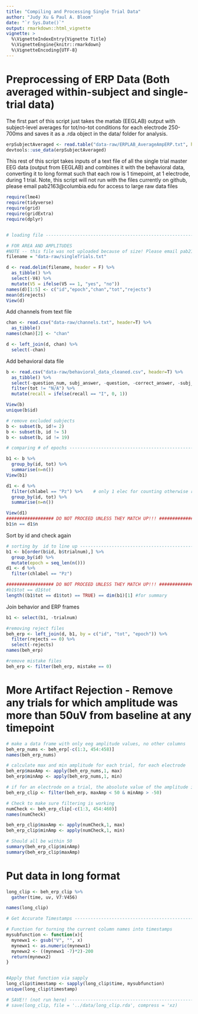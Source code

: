 ```yaml
---
title: "Compiling and Processing Single Trial Data"
author: "Judy Xu & Paul A. Bloom"
date: "`r Sys.Date()`"
output: rmarkdown::html_vignette
vignette: >
  %\VignetteIndexEntry{Vignette Title}
  %\VignetteEngine{knitr::rmarkdown}
  %\VignetteEncoding{UTF-8}
---
```


# Preprocessing of ERP Data (Both averaged within-subject and single-trial data)

The first part of this script just takes the matlab (EEGLAB) output with subject-level averages for tot/no-tot conditions for each electrode 250-700ms and saves it as a .rda object in the data/ folder for analysis. 

```r
erpSubjectAveraged <- read.table("data-raw/ERPLAB_AverageAmpERP.txt", header = T)
devtools::use_data(erpSubjectAveraged)
```


This rest of this script takes inputs of a text file of all the single trial master EEG data (output from EEGLAB) and combines it with the behavioral data, converting it to long format such that each row is 1 timepoint, at 1 electrode, during 1 trial. Note, this script will not run with the files currently on github, please email pab2163@columbia.edu for access to large raw data files


```r

require(lme4)
require(tidyverse)
require(grid)
require(gridExtra)
require(dplyr)


# loading file ------------------------------------------------------------

# FOR AREA AND AMPLITUDES
#NOTE -- this file was not uploaded because of size! Please email pab2163@columbia.edu if you would like access 
filename = "data-raw/singleTrials.txt"

d <- read.delim(filename, header = F) %>%
  as_tibble() %>%
  select(-V4) %>%
  mutate(V5 = ifelse(V5 == 1, "yes", "no"))
names(d)[1:5] <- c("id","epoch","chan","tot","rejects")
mean(d$rejects)
View(d)

```

Add channels from text file

```r
chan <- read.csv("data-raw/channels.txt", header=T) %>%
  as_tibble()
names(chan)[2] <- "chan"

d <- left_join(d, chan) %>%
  select(-chan)


```


Add behavioral data file
```r
b <- read.csv("data-raw/behavioral_data_cleaned.csv", header=T) %>%
  as_tibble() %>%
  select(-question_num, subj_answer, -question, -correct_answer, -subj_answer, -test_trialnum) %>%
  filter(tot != "N/A") %>%
  mutate(recall = ifelse(recall == "I", 0, 1))

View(b)
unique(b$id)

# remove excluded subjects
b <- subset(b, id!= 2)
b <- subset(b, id != 5)
b <- subset(b, id != 19)

# comparing # of epochs ---------------------------------------------------

b1 <- b %>%
  group_by(id, tot) %>%
  summarise(n=n())
View(b1)

d1 <- d %>%
  filter(chlabel == "Pz") %>%    # only 1 elec for counting otherwise repeats
  group_by(id, tot) %>%
  summarise(n=n())

View(d1)
################## DO NOT PROCEED UNLESS THEY MATCH UP!!! ################## 
b1$n == d1$n

```

Sort by id and check again
```r

# sorting by  id to line up -----------------------------------------------
b1 <- b[order(b$id, b$trialnum),] %>%
  group_by(id) %>%
  mutate(epoch = seq_len(n()))
d1 <- d %>%
  filter(chlabel == "Pz")

################## DO NOT PROCEED UNLESS THEY MATCH UP!!! ################## 
#b1$tot == d1$tot
length((b1$tot == d1$tot) == TRUE) == dim(b1)[1] #for summary

```

Join behavior and ERP frames

```r
b1 <- select(b1, -trialnum)

#removing reject files
beh_erp <- left_join(d, b1, by = c("id", "tot", "epoch")) %>%
  filter(rejects == 0) %>%
  select(-rejects)
names(beh_erp)

#remove mistake files
beh_erp <- filter(beh_erp, mistake == 0)


```


# More Artifact Rejection - Remove any trials for which amplitude was more than 50uV from baseline at any timepoint

```r

# make a data frame with only eeg amplitude values, no other columns
beh_erp_nums <- beh_erp[-c(1:3, 454:458)]
names(beh_erp_nums)

# calculate max and min amplitude for each trial, for each electrode
beh_erp$maxAmp <- apply(beh_erp_nums,1, max)
beh_erp$minAmp <- apply(beh_erp_nums,1, min)

# if for an electrode on a trial, the absolute value of the amplitude is above 50, remove that electrode for that trial
beh_erp_clip <- filter(beh_erp, maxAmp < 50 & minAmp > -50)

# Check to make sure filtering is working
numCheck <- beh_erp_clip[-c(1:3, 454:460)]
names(numCheck)

beh_erp_clip$maxAmp <- apply(numCheck,1, max)
beh_erp_clip$minAmp <- apply(numCheck,1, min)

# Should all be within 50
summary(beh_erp_clip$minAmp)
summary(beh_erp_clip$maxAmp)

```

# Put data in long format
```r
long_clip <- beh_erp_clip %>%
  gather(time, uv, V7:V456)

names(long_clip)

# Get Accurate Timestamps -------------------------------------------------

# Function for turning the current column names into timestamps
mysubfunction <- function(x){
  mynewx1 <- gsub("V", "", x)
  mynewx1 <- as.numeric(mynewx1)
  mynewx2 <- ((mynewx1 -7)*2)-200 
  return(mynewx2)
}


#Apply that function via sapply
long_clip$timestamp <- sapply(long_clip$time, mysubfunction)
unique(long_clip$timestamp)

# SAVE!! (not run here) -------------------------------------------------
# save(long_clip, file = '../data/long_clip.rda', compress = 'xz)

```
